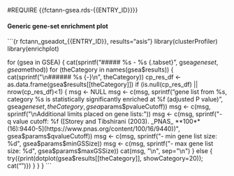 #REQUIRE {{fctann-gsea.rds-{{ENTRY_ID}}}}

#### Generic gene-set enrichment plot {.tabset .tabset-pills}

```{r fctann_gseadot_{{ENTRY_ID}}, results="asis"}
library(clusterProfiler)
library(enrichplot)

for (gsea in GSEA) {
    cat(sprintf("\n##### %s - %s {.tabset}\n", gsea$geneset, gsea$method))
    for (theCategory in names(gsea$results)) {
        cat(sprintf("\n###### %s {-}\n", theCategory))
        cp_res_df <- as.data.frame(gsea$results[[theCategory]])
        if (is.null(cp_res_df) || nrow(cp_res_df)<1) {
            msg <- NULL
            msg <- c(msg, sprintf("\n\nNo gene list from %s, category %s is statistically significantly enriched at %f (adjusted P value)",
                                                        gsea$geneset, theCategory, gsea$params$pvalueCutoff))
            msg <- c(msg, sprintf("\nAdditional limits placed on gene lists:"))
            msg <- c(msg, sprintf("- q value cutoff: %f ([Storey and Tibshirani (2003). _PNAS_ **100**(16):9440-5](https://www.pnas.org/content/100/16/9440))", gsea$params$qvalueCutoff))
            msg <- c(msg, sprintf("- min gene list size: %d", gsea$params$minGSSize))
            msg <- c(msg, sprintf("- max gene list size: %d", gsea$params$maxGSSize))
            cat(msg, "\n", sep="\n")
        } else {
            try({print(dotplot(gsea$results[[theCategory]], showCategory=20)); cat("\n")})
        }
    }
}
```

